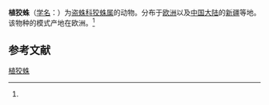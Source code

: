 {{Speciesbox
| name = 植狡蛛
| status = VU
| status_system = IUCN2.3
| image = D.plantarius on water surface.jpg
| range_map = Recorded range of Dolomedes plantarius.png
| genus = Dolomedes
| species = plantarius
| authority = (Clerck, 1757)<ref name='id13962'>{{cite web| url =http://www.bioinfo.cn/db05/BjdwSpecies.php?action=view&id=13962| title =植狡蛛| work =《中国动物物种编目数据库》| publisher =中国科学院微生物研究所| author =中国科学院动物研究所| accessdate =2009-04-28| deadurl =yes| archiveurl =https://web.archive.org/web/20160305040255/http://www.bioinfo.cn/db05/BjdwSpecies.php?action=view&id=13962| archivedate =2016-03-05}}</ref>
}}

'''植狡蛛'''（[[学名|学名]]：{{lang|la|''Dolomedes plantarius''}}）为[[盗蛛科|盗蛛科]][[狡蛛属|狡蛛属]]的动物。分布于[[欧洲|欧洲]]以及[[中国大陆|中国大陆]]的[[新疆|新疆]]等地。该物种的模式产地在欧洲。<ref name='id13962'/>

== 参考文献 ==
{{reflist}}

{{Wikispecies|Dolomedes plantarius}}
{{Taxonbar|from=Q2090659}}

[[Category:狡蛛属|植狡蛛]]


{{蜘蛛小作品}}